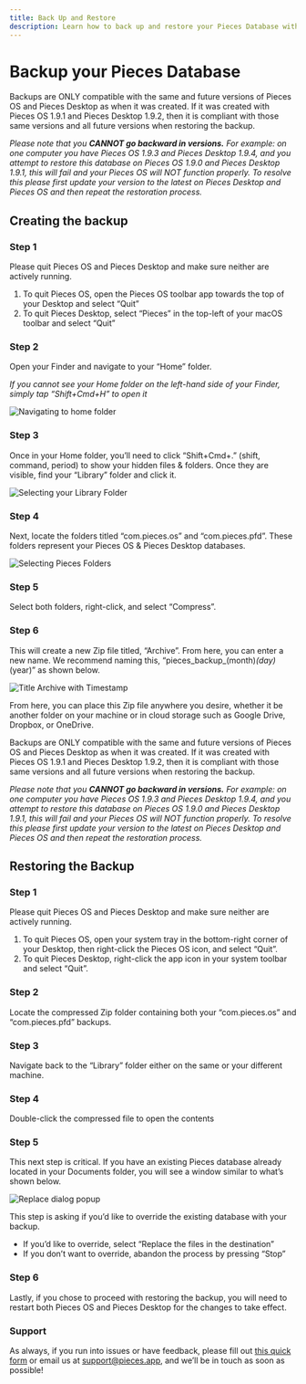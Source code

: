 ```yaml
---
title: Back Up and Restore
description: Learn how to back up and restore your Pieces Database without losing your code snippets.
---
```


<link rel="canonical" href="https://docs.pieces.app/features/back-up-and-restore" />

# Backup your Pieces Database

<Info>Backups are ONLY compatible with the same and future versions of Pieces OS and Pieces Desktop as when it was created. If it was created with Pieces OS 1.9.1 and Pieces Desktop 1.9.2, then it is compliant with those same versions and all future versions when restoring the backup.</Info>

_Please note that you **CANNOT go backward in versions.** For example: on one computer you have Pieces OS 1.9.3 and Pieces Desktop 1.9.4, and you attempt to restore this database on Pieces OS 1.9.0 and Pieces Desktop 1.9.1, this will fail and your Pieces OS will NOT function properly. To resolve this please first update your version to the latest on Pieces Desktop and Pieces OS and then repeat the restoration process._

## Creating the backup

### Step 1

Please quit Pieces OS and Pieces Desktop and make sure neither are actively running.

1. To quit Pieces OS, open the Pieces OS toolbar app towards the top of your Desktop and select “Quit”
2. To quit Pieces Desktop, select “Pieces” in the top-left of your macOS toolbar and select “Quit”

### Step 2

Open your Finder and navigate to your “Home” folder.

_If you cannot see your Home folder on the left-hand side of your Finder, simply tap “Shift+Cmd+H” to open it_

<Image zoom alt="Navigating to home folder" src="/assets/backup_database/navigate_to_home.png" />

### Step 3

Once in your Home folder, you’ll need to click “Shift+Cmd+.” (shift, command, period) to show your hidden files & folders. Once they are visible, find your “Library” folder and click it.

<Image zoom alt="Selecting your Library Folder" src="/assets/backup_database/selecting_library_folder.png" />

### Step 4

Next, locate the folders titled “com.pieces.os” and “com.pieces.pfd”. These folders represent your Pieces OS & Pieces Desktop databases.

<Image zoom alt="Selecting Pieces Folders" src="/assets/backup_database/selecting_pieces_folders.png" />

### Step 5

Select both folders, right-click, and select “Compress”.

### Step 6

This will create a new Zip file titled, “Archive”. From here, you can enter a new name. We recommend naming this, “pieces_backup_(month)_(day)_(year)” as shown below.

<Image zoom alt="Title Archive with Timestamp" src="/assets/backup_database/title_archive.png" />

From here, you can place this Zip file anywhere you desire, whether it be another folder on your machine or in cloud storage such as Google Drive, Dropbox, or OneDrive.

<Info>Backups are ONLY compatible with the same and future versions of Pieces OS and Pieces Desktop as when it was created. If it was created with Pieces OS 1.9.1 and Pieces Desktop 1.9.2, then it is compliant with those same versions and all future versions when restoring the backup.</Info>

_Please note that you **CANNOT go backward in versions.** For example: on one computer you have Pieces OS 1.9.3 and Pieces Desktop 1.9.4, and you attempt to restore this database on Pieces OS 1.9.0 and Pieces Desktop 1.9.1, this will fail and your Pieces OS will NOT function properly. To resolve this please first update your version to the latest on Pieces Desktop and Pieces OS and then repeat the restoration process._

## Restoring the Backup

### Step 1

Please quit Pieces OS and Pieces Desktop and make sure neither are actively running.

1. To quit Pieces OS, open your system tray in the bottom-right corner of your Desktop, then right-click the Pieces OS icon, and select “Quit”.
2. To quit Pieces Desktop, right-click the app icon in your system toolbar and select “Quit”.

### Step 2

Locate the compressed Zip folder containing both your “com.pieces.os” and “com.pieces.pfd” backups.

### Step 3

Navigate back to the “Library” folder either on the same or your different machine.

### Step 4

Double-click the compressed file to open the contents

### Step 5

This next step is critical. If you have an existing Pieces database already located in your Documents folder, you will see a window similar to what’s shown below.

<Image zoom alt="Replace dialog popup" src="/assets/backup_database/replace_message.png" />


This step is asking if you’d like to override the existing database with your backup.

- If you’d like to override, select “Replace the files in the destination”
- If you don’t want to override, abandon the process by pressing “Stop”

### Step 6

Lastly, if you chose to proceed with restoring the backup, you will need to restart both Pieces OS and Pieces Desktop for the changes to take effect.

### Support

As always, if you run into issues or have feedback, please fill out [this quick form](https://getpieces.typeform.com/to/mCjBSIjF) or email us at [support@pieces.app](mailto:support@pieces.app), and we’ll be in touch as soon as possible!
